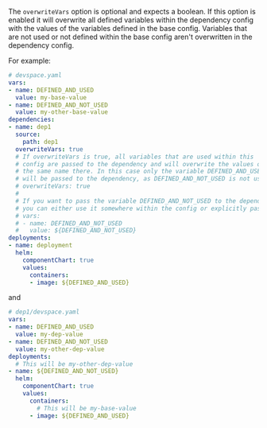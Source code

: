 The `overwriteVars` option is optional and expects a boolean. If this option is enabled it will overwrite all defined variables within the dependency config with the values of the variables defined in the base config. Variables that are not used or not defined within the base config aren't overwritten in the dependency config.

For example:
```yaml
# devspace.yaml
vars:
- name: DEFINED_AND_USED
  value: my-base-value
- name: DEFINED_AND_NOT_USED
  value: my-other-base-value
dependencies:
- name: dep1
  source:
    path: dep1
  overwriteVars: true
  # If overwriteVars is true, all variables that are used within this
  # config are passed to the dependency and will overwrite the values of variables with 
  # the same name there. In this case only the variable DEFINED_AND_USED
  # will be passed to the dependency, as DEFINED_AND_NOT_USED is not used within the config.
  # overwriteVars: true
  #
  # If you want to pass the variable DEFINED_AND_NOT_USED to the dependency as well,
  # you can either use it somewhere within the config or explicitly pass it to the dependency with vars.
  # vars:
  # - name: DEFINED_AND_NOT_USED
  #   value: ${DEFINED_AND_NOT_USED}
deployments:
- name: deployment
  helm:
    componentChart: true
    values:
      containers:
      - image: ${DEFINED_AND_USED}
```

and

```yaml
# dep1/devspace.yaml
vars:
- name: DEFINED_AND_USED
  value: my-dep-value
- name: DEFINED_AND_NOT_USED
  value: my-other-dep-value
deployments:
  # This will be my-other-dep-value
- name: ${DEFINED_AND_NOT_USED}
  helm:
    componentChart: true
    values:
      containers:
        # This will be my-base-value
      - image: ${DEFINED_AND_USED}
```
